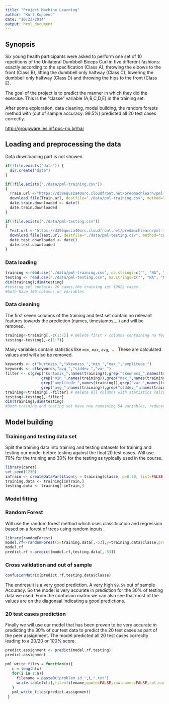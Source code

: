 ```yaml
---
title: "Project Machine Learning"
author: "Kurt Kuppens"
date: "10/23/2014"
output: html_document
---
```


## Synopsis

Six young health participants were asked to perform one set of 10 repetitions of the Unilateral Dumbbell Biceps Curl in five different fashions: exactly according to the specification (Class A), throwing the elbows to the front (Class B), lifting the dumbbell only halfway (Class C), lowering the dumbbell only halfway (Class D) and throwing the hips to the front (Class E). 

The goal of the project is to predict the manner in which they did the exercise. This is the "classe" variable (A,B,C,D,E) in the training set.

After some exploration, data cleaning, model building, the random forests method with (out of sample accuracy: 99.5%) predicted all 20 test cases correctly.

<http://groupware.les.inf.puc-rio.br/har>

## Loading and preprocessing the data

Data downloading part is not showen. 
```r
if(!file.exists("data")) {
  dir.create("data")
}     

if(!file.exists("./data/pml-training.csv"))
{
  Train.url <-"https://d396qusza40orc.cloudfront.net/predmachlearn/pml-training.csv"
  download.file(Train.url, destfile="./data/pml-training.csv", method="curl")
  date.train.downloaded <- date()
  date.train.downloaded
}

if(!file.exists("./data/pml-testing.csv"))
{
  Test.url <-"https://d396qusza40orc.cloudfront.net/predmachlearn/pml-testing.csv"
  download.file(Test.url, destfile="./data/pml-testing.csv", method="curl")
  date.test.downloaded <- date()
  date.test.downloaded
}
```
### Data loading

```r
training <-read.csv("./data/pml-training.csv", na.strings=c("", "NA", "NULL"))
testing <- read.csv("./data/pml-testing.csv", na.strings=c("", "NA", "NULL"))
dim(training);dim(testing)
#testing set contains 20 cases,the training set 19622 cases.
#both have 160 columns or variables
```

### Data cleaning

The first seven columns of the training and test set contain no relevant features towards the prediction (names, timestamps,.. ) and will be removed.

```r
training<-training[,-c(1:7)] # delete first 7 columns containing no features
testing<-testing[,-c(1:7)]
```

Many variables contain statistics like `min`, `max`, `avg`, ... . These are calculated values and will also be removed.  

```r
keywords <- c("kurtosis_","skewness_","min_","max_","amplitude_")
keywords <- c(keywords,"avg_","stddev_","var_")
filter <- c(grep("kurtosis_",names(training)),grep("skewness_",names(training)),
                grep("min_",names(training)),grep("max_",names(training)),
                grep("amplitude_",names(training)),grep("var_",names(training)),
                grep("avg_",names(training)),grep("stddev_",names(training)))
training<-training[,-filter] # delete all columns with statistics calculated
testing<-testing[,-filter]
dim(training);dim(testing)
#Both training and testing set have now remaining 54 variables, reduced from 160 to 54. 
```

## Model building

### Training and testing data set

Split the training data into training and testing datasets for training and testing our model before testing against the final 20 test cases. 
Will use 70% for the training and 30% for the testing as typically used in the course.

```r
library(caret)
set.seed(1230)
inTrain <- createDataPartition(y = training$classe, p=0.70, list=FALSE)
training.data <- training[inTrain,]
testing.data <- training[-inTrain,]
```

### Model fitting

### Random Forest

Will use the random forest method which uses classification and regression based on a forest of trees using random inputs.

```r
library(randomForest)
model.rf<-randomForest(x=training.data[,-53],y=training.data$classe,prox=TRUE)   #column 53 classe variable
model.rf
predict.rf <-predict(model.rf,testing.data[,-53])
```

### Cross validation and out of sample 

```r
confusionMatrix(predict.rf,testing.data$classe)
```

The endresult is a very good prediction. A very high `99.5%` out of sample Accuracy. So the model is very accurate in prediction for the 30% of testing data we used. From the confusion matrix we can also see that most of the values are on the diagonaal indicating a good predictions.

### 20 test cases prediction

Finally we will use our model that has been proven to be very accurate in predicting the 30% of our test data to predict the 20 test cases as part of the peer assignment. The model predicted all 20 test cases correclty leading to a 20/20 or 100% score.

```r
predict.assignment <- predict(model.rf,testing)
predict.assignment
```


```r
pml_write_files = function(x){
   n = length(x)
   for(i in 1:n){
     filename = paste0("problem_id_",i,".txt")
     write.table(x[i],file=filename,quote=FALSE,row.names=FALSE,col.names=FALSE)
   }
   pml_write_files(predict.assignment)
 }
```


